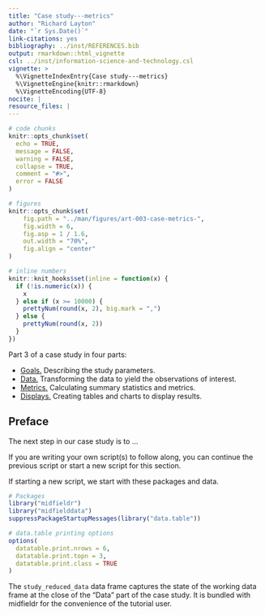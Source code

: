 ```yaml
---
title: "Case study---metrics"
author: "Richard Layton"
date: "`r Sys.Date()`"
link-citations: yes
bibliography: ../inst/REFERENCES.bib
output: rmarkdown::html_vignette
csl: ../inst/information-science-and-technology.csl
vignette: >
  %\VignetteIndexEntry{Case study---metrics}
  %\VignetteEngine{knitr::rmarkdown}
  %\VignetteEncoding{UTF-8}
nocite: | 
resource_files: |
---
```


```r
# code chunks
knitr::opts_chunk$set(
  echo = TRUE,
  message = FALSE,
  warning = FALSE,
  collapse = TRUE,
  comment = "#>",
  error = FALSE
)

# figures
knitr::opts_chunk$set(
    fig.path = "../man/figures/art-003-case-metrics-", 
    fig.width = 6,
    fig.asp = 1 / 1.6,
    out.width = "70%",
    fig.align = "center"
)

# inline numbers
knitr::knit_hooks$set(inline = function(x) {
  if (!is.numeric(x)) {
    x
  } else if (x >= 10000) {
    prettyNum(round(x, 2), big.mark = ",")
  } else {
    prettyNum(round(x, 2))
  }
})
```

Part 3 of a case study in four parts:

- [Goals.](art-001-case-goals.html) Describing the study parameters.  
- [Data.](art-002-case-data.html) Transforming the data to yield the observations of interest.
- [Metrics.](art-003-case-metrics.html) Calculating summary statistics and metrics.
- [Displays.](art-004-case-displays.html) Creating tables and charts to display results.


## Preface

The next step in our case study is to ...  

If you are writing your own script(s) to follow along, you can continue the previous script or start a new script for this section. 

If starting a new script, we start with these packages and data. 

```r
# Packages
library("midfieldr")
library("midfielddata")
suppressPackageStartupMessages(library("data.table"))

# data.table printing options
options(
  datatable.print.nrows = 6,
  datatable.print.topn = 3,
  datatable.print.class = TRUE
)
```

The `study_reduced_data` data frame captures the state of the working data frame at the close of the "Data" part of the case study. It is bundled with midfieldr for the convenience of the tutorial user. 
